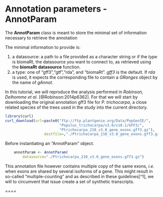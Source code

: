 # Annotation parameters - AnnotParam

The __AnnotParam__ class is meant to store the minimal set of information 
necessary to retrieve the annotation

The minimal information to provide is:

1. a datasource: a path to a file provided as a character string or if the _type_
is biomaRt, the datasource you want to connect to, as retrieved using the
__biomaRt__ __datasource__ function.
2. a type: one of "gff3","gtf","rda", and "biomaRt". _gff3_ is the default. If 
_rda_ is used, it expects the corresponding file to contain a _GRanges_ object
by the name of _gAnnot_.

<!-- Make that part of the RnaSeqTutorial package
The __easyRNASeq__ package comes with a companion package called __RnaSeqTutorial__
that contains a set of exemplary data. We start by loading that package (install 
it from Bioconductor if it is missing on your system).
-->

In this tutorial, we will reproduce the analysis performed in _Robinson, 
Delhomme et al._ [@Robinson:2014p6362]. For that we will start by downloading
the original annotation gff3 file for _P. trichocarpa_, a close related species
of the trees used in the study into the current directory.

```r
library(curl)
curl_download(url=paste0("ftp://ftp.plantgenie.org/Data/PopGenIE/",
                         "Populus_trichocarpa/v3.0/v10.1/GFF3/",
                         "Ptrichocarpa_210_v3.0_gene_exons.gff3.gz"),
                  destfile=,"./Ptrichocarpa_210_v3.0_gene_exons.gff3.gz")
```

Before instantiating an "AnnotParam" object.

```r
    annotParam <- AnnotParam(
        datasource="./Ptrichocarpa_210_v3.0_gene_exons.gff3.gz")
```

This annotation file however contains multiple copy of the same exons, _i.e._ 
when exons are shared by several isoforms of a gene. This might result in 
so-called "multiple-counting" and as described in these guidelines[^1], we 
will to circumvent that issue create a set of synthetic transcripts.

====